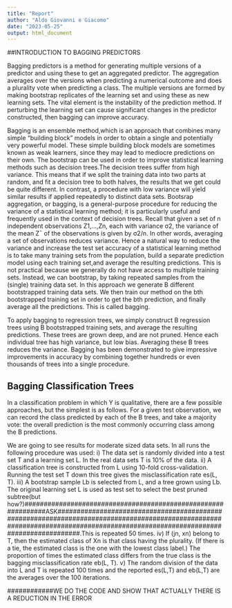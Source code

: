```yaml
---
title: "Report"
author: "Aldo Giovanni e Giacomo"
date: "2023-05-25"
output: html_document
---
```


##INTRODUCTION TO BAGGING PREDICTORS

Bagging predictors is a method for generating multiple versions of a predictor and using these to get an aggregated predictor. The aggregation averages over the versions when predicting a numerical outcome and
does a plurality vote when predicting a class. The multiple versions are formed by making bootstrap replicates of the learning set and using these as new learning sets. 
The vital element is the instability of the prediction method. If perturbing the learning set can cause significant changes in the predictor constructed, then bagging can improve accuracy.

Bagging is an ensemble method,which is an approach that combines many simple “building  block” models in order to obtain a single and potentially very powerful model. These simple building block models are sometimes known as weak learners, since they may lead to mediocre predictions on their own. 
The bootstrap can be used in order to improve statistical learning methods such as decision trees.The decision trees suffer from high variance.
This means that if we split the training data into two parts at random,
and fit a decision tree to both halves, the results that we get could be
quite different. In contrast, a procedure with low variance will yield similar results if applied repeatedly to distinct data sets. Bootsrap
aggregation, or bagging, is a general-purpose procedure for reducing the variance of a statistical learning method; it is
particularly useful and frequently used in the context of decision trees.
Recall that given a set of n independent observations Z1,...,Zn, each
with variance σ2, the variance of the mean Z¯ of the observations is given
by σ2/n. In other words, averaging a set of observations reduces variance.
Hence a natural way to reduce the variance and increase the test set accuracy of a statistical learning method is to take many training sets from the population, build a separate prediction model using each training set,and average the resulting predictions.
This is not practical because we generally do not have access
to multiple training sets. Instead, we can bootstrap, by taking repeated
samples from the (single) training data set. In this approach we generate
B different bootstrapped training data sets. We then train our method on
the bth bootstrapped training set in order to get the bth prediction, and finally average all the predictions. This is called bagging.

To apply bagging to regression trees, we simply construct B regression trees using B bootstrapped training sets, and average the resulting predictions. These trees are grown deep, and are not pruned. Hence each individual tree has high variance, but low bias. Averaging these B trees reduces the variance. Bagging has been demonstrated to give impressive improvements in accuracy by combining together hundreds or even thousands of trees into a single procedure.

## Bagging Classification Trees

In a classification problem in which Y is qualitative, there are a few possible approaches, but the simplest is as follows. For a given test
observation, we can record the class predicted by each of the B trees, and
take a majority vote: the overall prediction is the most commonly occurring class among the B predictions.

We are going to see results for moderate sized data sets. In all runs the following procedure was used:
i) The data set is randomly divided into a test set T and a learning set L. In the real data sets T is 10% of the data.
ii) A classification tree is constructed from L using 10-fold cross-validation. Running the test set T down this tree gives the misclassification rate es(L, T).
iii) A bootstrap sample Lb is selected from L, and a tree grown using Lb. The original learning set L is used as test set to select the best pruned subtree(but how?)##############################################################ASK##############################################################################################################################################################################.This is repeated 50 times.
iv) If (jn, xn) belong to T, then the estimated class of Xn is that class having the plurality. (If there is a tie, the estimated class is the one with the lowest class label.) The proportion of times the estimated class differs from the true class is the bagging misclassification rate eb(L, T). v) The random division of the data into L and T is repeated 100 times and the reported es(L,T) and eb(L,T) are the averages over the 100 iterations. 



############WE DO THE CODE AND SHOW THAT ACTUALLY THERE IS A REDUCTION IN THE ERROR



